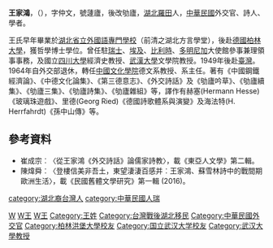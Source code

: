 '''王家鴻'''，（{{bd|1896年||1997年||catIdx=W王}}），字仲文，號蘧廬，後改劬廬，[[湖北|湖北]][[羅田|羅田]]人，[[中華民國|中華民國]]外交官、詩人、學者。

王氏早年畢業於[[武漢大學|湖北省立外國語專門學校]]（前清之湖北方言學堂），後赴[[德國|德國]][[柏林大學|柏林大學]]，獲哲學博士學位。曾任駐[[瑞士|瑞士]]、[[埃及|埃及]]、[[比利時|比利時]]、[[多明尼加|多明尼加]]大使館參事兼理領事事務，及國立[[四川大學|四川大學]]經濟史教授、[[武漢大學|武漢大學]]文學院教授。1949年後赴[[臺灣|臺灣]]。1964年自外交部退休，轉任[[中國文化學院|中國文化學院]]德文系教授、系主任。著有《中國鋼鐵經濟論》、《中德文化論集》、《第三德意志》、《外交詩話》及《劬廬吟草》、《劬廬續集》、《劬廬三集》、《劬廬詩集》、《劬廬雜組》等，譯作有赫塞(Hermann Hesse)《玻璃珠遊戲》、里德(Georg Ried)《德國詩歌體系與演變》及海法特(H. Herrfahrdt)《孫中山傳》等。

==參考資料==
* 崔成宗︰〈從王家鴻《外交詩話》論儒家詩教〉，載《東亞人文學》第二輯。
* 陳煒舜︰〈登樓信美非吾土，東望淒淒百感并︰王家鴻、蘇雪林詩中的戰間期歐洲生活〉，載《民國舊體文學研究》第一輯 (2016)。

{{DEFAULTSORT:W王}}
[[Category:中國國民黨黨員|W]]
[[Category:中國文化大學教授|W王]]
[[Category:羅田人|W王]]
[[Category:王姓|Category:王姓]]
[[Category:台灣戰後湖北移民|Category:台灣戰後湖北移民]]
[[Category:中華民國外交官|Category:中華民國外交官]]
[[Category:柏林洪堡大學校友|Category:柏林洪堡大學校友]]
[[category:湖北裔台灣人|category:湖北裔台灣人]]
[[category:中華民國人瑞|category:中華民國人瑞]]
[[Category:国立武汉大学校友|Category:国立武汉大学校友]]
[[Category:武汉大學教授|Category:武汉大學教授]]